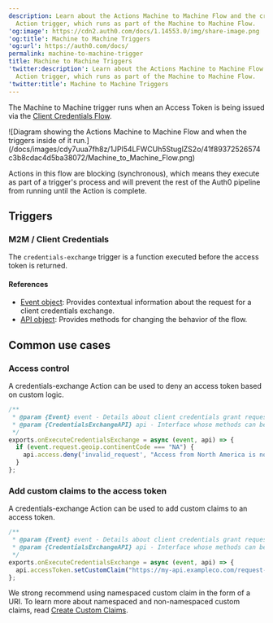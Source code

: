 ```yaml
---
description: Learn about the Actions Machine to Machine Flow and the credentials-exchange
  Action trigger, which runs as part of the Machine to Machine Flow.
'og:image': https://cdn2.auth0.com/docs/1.14553.0/img/share-image.png
'og:title': Machine to Machine Triggers
'og:url': https://auth0.com/docs/
permalink: machine-to-machine-trigger
title: Machine to Machine Triggers
'twitter:description': Learn about the Actions Machine to Machine Flow and the credentials-exchange
  Action trigger, which runs as part of the Machine to Machine Flow.
'twitter:title': Machine to Machine Triggers
---
```

The Machine to Machine trigger runs when an <Tooltip tip="Access Token: Authorization credential, in the form of an opaque string or JWT, used to access an API." cta="View Glossary" href="/docs/glossary?term=Access+Token">Access Token</Tooltip> is being issued via the [Client Credentials Flow](/docs/get-started/authentication-and-authorization-flow/client-credentials-flow).

<Frame>![Diagram showing the Actions Machine to Machine Flow and when the triggers inside of it run.](/docs/images/cdy7uua7fh8z/1JPl54LFWCUh5StuglZS2o/41f89372526574c3b8cdac4d5ba38072/Machine_to_Machine_Flow.png)</Frame>

Actions in this flow are blocking (synchronous), which means they execute as part of a trigger's process and will prevent the rest of the Auth0 pipeline from running until the Action is complete.

## Triggers

### M2M / Client Credentials

The `credentials-exchange` trigger is a function executed before the access token is returned.

#### References

* [Event object](/docs/customize/actions/explore-triggers/machine-to-machine-trigger/credentials-exchange-event-object): Provides contextual information about the request for a client credentials exchange.
* [API object](/docs/customize/actions/explore-triggers/machine-to-machine-trigger/credentials-exchange-api-object): Provides methods for changing the behavior of the flow.

## Common use cases

### Access control

A credentials-exchange Action can be used to deny an access token based on custom logic.

```javascript lines
/**
 * @param {Event} event - Details about client credentials grant request.
 * @param {CredentialsExchangeAPI} api - Interface whose methods can be used to change the behavior of client credentials grant.
 */
exports.onExecuteCredentialsExchange = async (event, api) => {
  if (event.request.geoip.continentCode === "NA") {
    api.access.deny('invalid_request', "Access from North America is not allowed.");
  }
};
```






### Add custom claims to the access token

A credentials-exchange Action can be used to add custom claims to an access token.

```javascript lines
/**
 * @param {Event} event - Details about client credentials grant request.
 * @param {CredentialsExchangeAPI} api - Interface whose methods can be used to change the behavior of client credentials grant.
 */
exports.onExecuteCredentialsExchange = async (event, api) => {
  api.accessToken.setCustomClaim("https://my-api.exampleco.com/request-ip", event.request.ip);  
};
```






<Callout icon="file-lines" color="#0EA5E9" iconType="regular">

We strong recommend using namespaced custom claim in the form of a URI. To learn more about namespaced and non-namespaced custom claims, read [Create Custom Claims](/docs/secure/tokens/json-web-tokens/create-custom-claims).

</Callout>